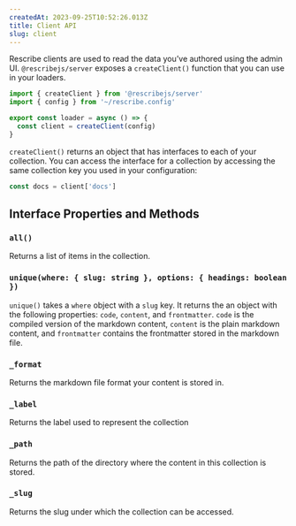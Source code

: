 ```yaml
---
createdAt: 2023-09-25T10:52:26.013Z
title: Client API
slug: client
---
```


Rescribe clients are used to read the data you’ve authored using the admin UI. `@rescribejs/server` exposes a `createClient()` function that you can use in your loaders.

```javascript
import { createClient } from '@rescribejs/server'
import { config } from '~/rescribe.config'

export const loader = async () => {
  const client = createClient(config)
}
```

`createClient()` returns an object that has interfaces to each of your collection. You can access the interface for a collection by accessing the same collection key you used in your configuration:

```javascript
const docs = client['docs']
```

## Interface Properties and Methods

### `all()`

Returns a list of items in the collection.

### `unique(where: { slug: string }, options: { headings: boolean })`

`unique()` takes a `where` object with a `slug` key. It returns the an object with the following properties: `code`, `content`, and `frontmatter`. `code` is the compiled version of the markdown content, `content` is the plain markdown content, and `frontmatter` contains the frontmatter stored in the markdown file.

### `_format`

Returns the markdown file format your content is stored in.

### `_label` 

Returns the label used to represent the collection

### `_path` 

Returns the path of the directory where the content in this collection is stored.

### `_slug`

Returns the slug under which the collection can be accessed.
